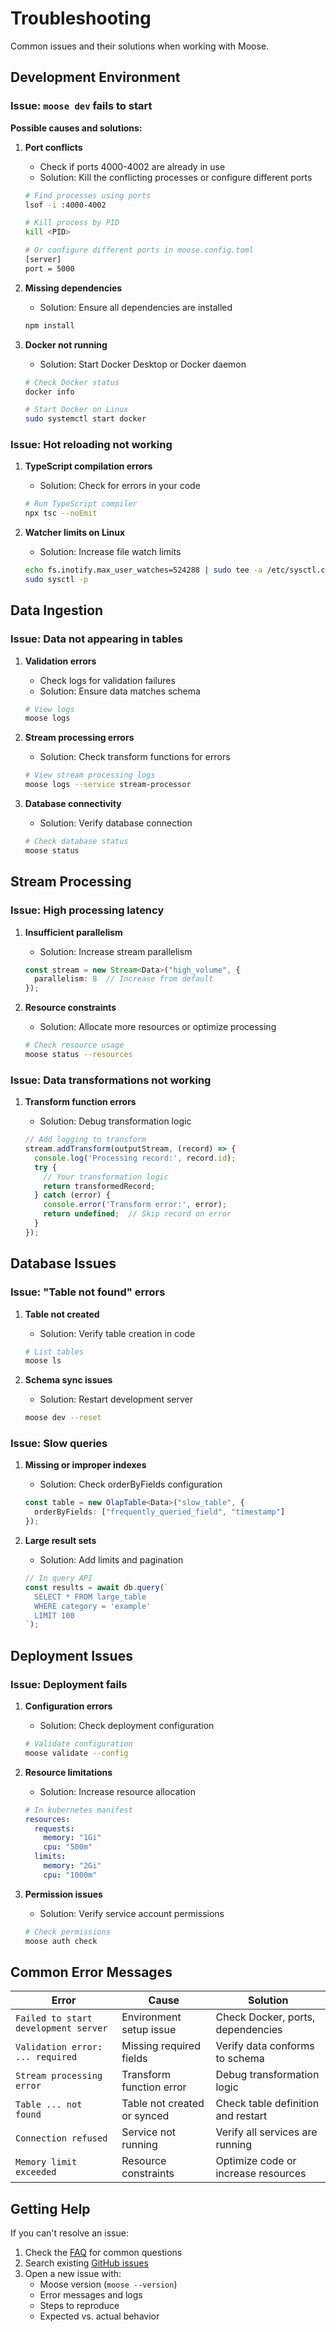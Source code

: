 # Troubleshooting

Common issues and their solutions when working with Moose.

## Development Environment

### Issue: `moose dev` fails to start

**Possible causes and solutions:**

1. **Port conflicts**
   - Check if ports 4000-4002 are already in use
   - Solution: Kill the conflicting processes or configure different ports

   ```bash
   # Find processes using ports
   lsof -i :4000-4002
   
   # Kill process by PID
   kill <PID>
   
   # Or configure different ports in moose.config.toml
   [server]
   port = 5000
   ```

2. **Missing dependencies**
   - Solution: Ensure all dependencies are installed

   ```bash
   npm install
   ```

3. **Docker not running**
   - Solution: Start Docker Desktop or Docker daemon

   ```bash
   # Check Docker status
   docker info
   
   # Start Docker on Linux
   sudo systemctl start docker
   ```

### Issue: Hot reloading not working

1. **TypeScript compilation errors**
   - Solution: Check for errors in your code
   
   ```bash
   # Run TypeScript compiler
   npx tsc --noEmit
   ```

2. **Watcher limits on Linux**
   - Solution: Increase file watch limits
   
   ```bash
   echo fs.inotify.max_user_watches=524288 | sudo tee -a /etc/sysctl.conf
   sudo sysctl -p
   ```

## Data Ingestion

### Issue: Data not appearing in tables

1. **Validation errors**
   - Check logs for validation failures
   - Solution: Ensure data matches schema

   ```bash
   # View logs
   moose logs
   ```

2. **Stream processing errors**
   - Solution: Check transform functions for errors
   
   ```bash
   # View stream processing logs
   moose logs --service stream-processor
   ```

3. **Database connectivity**
   - Solution: Verify database connection
   
   ```bash
   # Check database status
   moose status
   ```

## Stream Processing

### Issue: High processing latency

1. **Insufficient parallelism**
   - Solution: Increase stream parallelism
   
   ```typescript
   const stream = new Stream<Data>("high_volume", {
     parallelism: 8  // Increase from default
   });
   ```

2. **Resource constraints**
   - Solution: Allocate more resources or optimize processing
   
   ```bash
   # Check resource usage
   moose status --resources
   ```

### Issue: Data transformations not working

1. **Transform function errors**
   - Solution: Debug transformation logic
   
   ```typescript
   // Add logging to transform
   stream.addTransform(outputStream, (record) => {
     console.log('Processing record:', record.id);
     try {
       // Your transformation logic
       return transformedRecord;
     } catch (error) {
       console.error('Transform error:', error);
       return undefined;  // Skip record on error
     }
   });
   ```

## Database Issues

### Issue: "Table not found" errors

1. **Table not created**
   - Solution: Verify table creation in code
   
   ```bash
   # List tables
   moose ls
   ```

2. **Schema sync issues**
   - Solution: Restart development server
   
   ```bash
   moose dev --reset
   ```

### Issue: Slow queries

1. **Missing or improper indexes**
   - Solution: Check orderByFields configuration
   
   ```typescript
   const table = new OlapTable<Data>("slow_table", {
     orderByFields: ["frequently_queried_field", "timestamp"]
   });
   ```

2. **Large result sets**
   - Solution: Add limits and pagination
   
   ```typescript
   // In query API
   const results = await db.query(`
     SELECT * FROM large_table
     WHERE category = 'example'
     LIMIT 100
   `);
   ```

## Deployment Issues

### Issue: Deployment fails

1. **Configuration errors**
   - Solution: Check deployment configuration
   
   ```bash
   # Validate configuration
   moose validate --config
   ```

2. **Resource limitations**
   - Solution: Increase resource allocation
   
   ```yaml
   # In kubernetes manifest
   resources:
     requests:
       memory: "1Gi"
       cpu: "500m"
     limits:
       memory: "2Gi"
       cpu: "1000m"
   ```

3. **Permission issues**
   - Solution: Verify service account permissions
   
   ```bash
   # Check permissions
   moose auth check
   ```

## Common Error Messages

| Error | Cause | Solution |
|-------|-------|----------|
| `Failed to start development server` | Environment setup issue | Check Docker, ports, dependencies |
| `Validation error: ... required` | Missing required fields | Verify data conforms to schema |
| `Stream processing error` | Transform function error | Debug transformation logic |
| `Table ... not found` | Table not created or synced | Check table definition and restart |
| `Connection refused` | Service not running | Verify all services are running |
| `Memory limit exceeded` | Resource constraints | Optimize code or increase resources |

## Getting Help

If you can't resolve an issue:

1. Check the [FAQ](./faqs) for common questions
2. Search existing [GitHub issues](https://github.com/514-labs/moose/issues)
3. Open a new issue with:
   - Moose version (`moose --version`)
   - Error messages and logs
   - Steps to reproduce
   - Expected vs. actual behavior 
